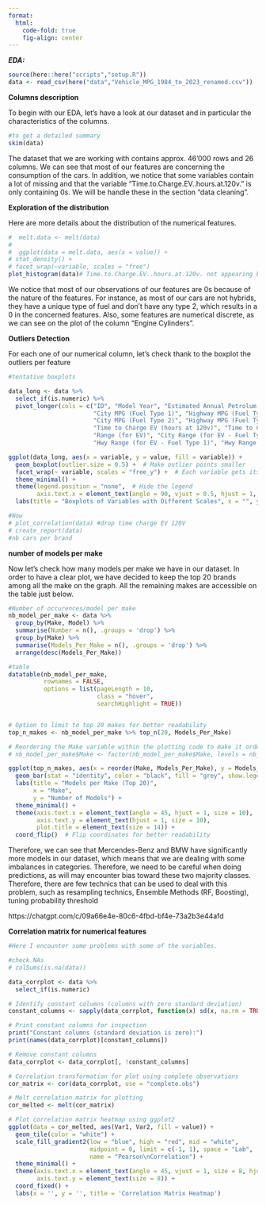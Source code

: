 ```yaml
---
format:
  html:
    code-fold: true
    fig-align: center
---
```


***EDA:***

```r
source(here::here("scripts","setup.R"))
data <- read_csv(here("data","Vehicle_MPG_1984_to_2023_renamed.csv"))
```

**Columns description**

To begin with our EDA, let's have a look at our dataset and in particular the characteristics of the columns.

```r
#to get a detailed summary
skim(data)
```

The dataset that we are working with contains approx. 46'000 rows and 26 columns. We can see that most of our features are concerning the consumption of the cars. In addition, we notice that some variables contain a lot of missing and that the variable "Time.to.Charge.EV..hours.at.120v." is only containing 0s. We will be handle these in the section "data cleaning".

**Exploration of the distribution**

Here are more details about the distribution of the numerical features.

```r
#  melt.data <- melt(data)
# 
#  ggplot(data = melt.data, aes(x = value)) + 
# stat_density() + 
# facet_wrap(~variable, scales = "free")
plot_histogram(data)# Time.to.Charge.EV..hours.at.120v. not appearing because all observations = 0 
```

We notice that most of our observations of our features are 0s because of the nature of the features. For instance, as most of our cars are not hybrids, they have a unique type of fuel and don't have any type 2, which results in a 0 in the concerned features. Also, some features are numerical discrete, as we can see on the plot of the column "Engine Cylinders".  

**Outliers Detection**

For each one of our numerical column, let's check thank to the boxplot the outliers per feature

```r
#tentative boxplots

data_long <- data %>%
  select_if(is.numeric) %>%
  pivot_longer(cols = c("ID", "Model Year", "Estimated Annual Petrolum Consumption (Barrels)", 
                        "City MPG (Fuel Type 1)", "Highway MPG (Fuel Type 1)", "Combined MPG (Fuel Type 1)", 
                        "City MPG (Fuel Type 2)", "Highway MPG (Fuel Type 2)", "Combined MPG (Fuel Type 2)", 
                        "Time to Charge EV (hours at 120v)", "Time to Charge EV (hours at 240v)", 
                        "Range (for EV)", "City Range (for EV - Fuel Type 1)", "City Range (for EV - Fuel Type 2)", 
                        "Hwy Range (for EV - Fuel Type 1)", "Hwy Range (for EV - Fuel Type 2)"), names_to = "variable", values_to = "value")

ggplot(data_long, aes(x = variable, y = value, fill = variable)) +
  geom_boxplot(outlier.size = 0.5) +  # Make outlier points smaller
  facet_wrap(~ variable, scales = "free_y") +  # Each variable gets its own y-axis
  theme_minimal() +
  theme(legend.position = "none",  # Hide the legend
        axis.text.x = element_text(angle = 90, vjust = 0.5, hjust = 1, size = 0),strip.text = element_text(size = 7)) +  # Rotate x-axis labels
  labs(title = "Boxplots of Variables with Different Scales", x = "", y = "Value")

```

```r
#Now 
# plot_correlation(data) #drop time charge EV 120V
# create_report(data)
#nb cars per brand
```



**number of models per make**

Now let's check how many models per make we have in our dataset. In order to have a clear plot, we have decided to keep the top 20 brands among all the make on the graph. All the remaining makes are accessible on the table just below. 

```r

#Number of occurences/model per make 
nb_model_per_make <- data %>%
  group_by(Make, Model) %>%
  summarise(Number = n(), .groups = 'drop') %>%
  group_by(Make) %>%
  summarise(Models_Per_Make = n(), .groups = 'drop') %>%
  arrange(desc(Models_Per_Make))

#table
datatable(nb_model_per_make,
          rownames = FALSE,
          options = list(pageLength = 10,
                         class = "hover",
                         searchHighlight = TRUE))


# Option to limit to top 20 makes for better readability
top_n_makes <- nb_model_per_make %>% top_n(20, Models_Per_Make)

# Reordering the Make variable within the plotting code to make it ordered by Models_Per_Make descending
# nb_model_per_make$Make <- factor(nb_model_per_make$Make, levels = nb_model_per_make$Make[order(-nb_model_per_make$Models_Per_Make)])

```

```r
ggplot(top_n_makes, aes(x = reorder(Make, Models_Per_Make), y = Models_Per_Make)) +
  geom_bar(stat = "identity", color = "black", fill = "grey", show.legend = FALSE) +
  labs(title = "Models per Make (Top 20)",
       x = "Make",
       y = "Number of Models") +
  theme_minimal() +
  theme(axis.text.x = element_text(angle = 45, hjust = 1, size = 10),
        axis.text.y = element_text(hjust = 1, size = 10),
        plot.title = element_text(size = 14)) +
  coord_flip()  # Flip coordinates for better readability

```

Therefore, we can see that Mercendes-Benz and BMW have significantly more models in our dataset, which means that we are dealing with some imbalances in categories. Therefore, we need to be careful when doing predictions, as will may encounter bias toward these two majority classes. Therefore, there are few technics that can be used to deal with this problem, such as resampling technics, Ensemble Methods (RF, Boosting), tuning probability threshold

https://chatgpt.com/c/09a66e4e-80c6-4fbd-bf4e-73a2b3e44afd



**Correlation matrix for numerical features**


```r
#Here I encounter some problems with some of the variables. 

#check NAs
# colSums(is.na(data))

data_corrplot <- data %>%
  select_if(is.numeric)

# Identify constant columns (columns with zero standard deviation)
constant_columns <- sapply(data_corrplot, function(x) sd(x, na.rm = TRUE) == 0)

# Print constant columns for inspection
print("Constant columns (standard deviation is zero):")
print(names(data_corrplot)[constant_columns])

# Remove constant columns
data_corrplot <- data_corrplot[, !constant_columns]

# Correlation transformation for plot using complete observations
cor_matrix <- cor(data_corrplot, use = "complete.obs")

# Melt correlation matrix for plotting
cor_melted <- melt(cor_matrix)

# Plot correlation matrix heatmap using ggplot2
ggplot(data = cor_melted, aes(Var1, Var2, fill = value)) +
  geom_tile(color = "white") +
  scale_fill_gradient2(low = "blue", high = "red", mid = "white",
                       midpoint = 0, limit = c(-1, 1), space = "Lab",
                       name = "Pearson\nCorrelation") +
  theme_minimal() +
  theme(axis.text.x = element_text(angle = 45, vjust = 1, size = 8, hjust = 1),
        axis.text.y = element_text(size = 8)) +
  coord_fixed() +
  labs(x = '', y = '', title = 'Correlation Matrix Heatmap')

```


